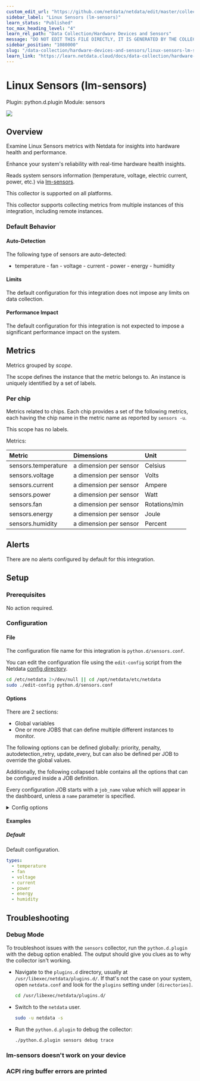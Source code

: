 ```yaml
---
custom_edit_url: "https://github.com/netdata/netdata/edit/master/collectors/python.d.plugin/sensors/metadata.yaml"
sidebar_label: "Linux Sensors (lm-sensors)"
learn_status: "Published"
toc_max_heading_level: "4"
learn_rel_path: "Data Collection/Hardware Devices and Sensors"
message: "DO NOT EDIT THIS FILE DIRECTLY, IT IS GENERATED BY THE COLLECTOR'S metadata.yaml FILE"
sidebar_position: "1080000"
slug: "/data-collection/hardware-devices-and-sensors/linux-sensors-lm-sensors"
learn_link: "https://learn.netdata.cloud/docs/data-collection/hardware-devices-and-sensors/linux-sensors-lm-sensors"
---
```



# Linux Sensors (lm-sensors)

Plugin: python.d.plugin
Module: sensors

<img src="https://img.shields.io/badge/maintained%20by-Netdata-%2300ab44" />

## Overview

Examine Linux Sensors metrics with Netdata for insights into hardware health and performance.

Enhance your system's reliability with real-time hardware health insights.


Reads system sensors information (temperature, voltage, electric current, power, etc.) via [lm-sensors](https://hwmon.wiki.kernel.org/lm_sensors).


This collector is supported on all platforms.

This collector supports collecting metrics from multiple instances of this integration, including remote instances.


### Default Behavior

#### Auto-Detection

The following type of sensors are auto-detected:
- temperature - fan - voltage - current - power - energy - humidity


#### Limits

The default configuration for this integration does not impose any limits on data collection.

#### Performance Impact

The default configuration for this integration is not expected to impose a significant performance impact on the system.


## Metrics

Metrics grouped by *scope*.

The scope defines the instance that the metric belongs to. An instance is uniquely identified by a set of labels.



### Per chip

Metrics related to chips. Each chip provides a set of the following metrics, each having the chip name in the metric name as reported by `sensors -u`.


This scope has no labels.

Metrics:

| Metric | Dimensions | Unit |
|:------|:----------|:----|
| sensors.temperature | a dimension per sensor | Celsius |
| sensors.voltage | a dimension per sensor | Volts |
| sensors.current | a dimension per sensor | Ampere |
| sensors.power | a dimension per sensor | Watt |
| sensors.fan | a dimension per sensor | Rotations/min |
| sensors.energy | a dimension per sensor | Joule |
| sensors.humidity | a dimension per sensor | Percent |



## Alerts

There are no alerts configured by default for this integration.


## Setup

### Prerequisites

No action required.

### Configuration

#### File

The configuration file name for this integration is `python.d/sensors.conf`.


You can edit the configuration file using the `edit-config` script from the
Netdata [config directory](/docs/configuring/configuration#the-netdata-config-directory).

```bash
cd /etc/netdata 2>/dev/null || cd /opt/netdata/etc/netdata
sudo ./edit-config python.d/sensors.conf
```
#### Options

There are 2 sections:

* Global variables
* One or more JOBS that can define multiple different instances to monitor.

The following options can be defined globally: priority, penalty, autodetection_retry, update_every, but can also be defined per JOB to override the global values.

Additionally, the following collapsed table contains all the options that can be configured inside a JOB definition.

Every configuration JOB starts with a `job_name` value which will appear in the dashboard, unless a `name` parameter is specified.


<details><summary>Config options</summary>

| Name | Description | Default | Required |
|:----|:-----------|:-------|:--------:|
| types | The types of sensors to collect. | temperature, fan, voltage, current, power, energy, humidity | True |
| update_every | Sets the default data collection frequency. | 1 | False |
| priority | Controls the order of charts at the netdata dashboard. | 60000 | False |
| autodetection_retry | Sets the job re-check interval in seconds. | 0 | False |
| penalty | Indicates whether to apply penalty to update_every in case of failures. | yes | False |

</details>

#### Examples

##### Default

Default configuration.

```yaml
types:
  - temperature
  - fan
  - voltage
  - current
  - power
  - energy
  - humidity

```


## Troubleshooting

### Debug Mode

To troubleshoot issues with the `sensors` collector, run the `python.d.plugin` with the debug option enabled. The output
should give you clues as to why the collector isn't working.

- Navigate to the `plugins.d` directory, usually at `/usr/libexec/netdata/plugins.d/`. If that's not the case on
  your system, open `netdata.conf` and look for the `plugins` setting under `[directories]`.

  ```bash
  cd /usr/libexec/netdata/plugins.d/
  ```

- Switch to the `netdata` user.

  ```bash
  sudo -u netdata -s
  ```

- Run the `python.d.plugin` to debug the collector:

  ```bash
  ./python.d.plugin sensors debug trace
  ```

### lm-sensors doesn't work on your device



### ACPI ring buffer errors are printed




